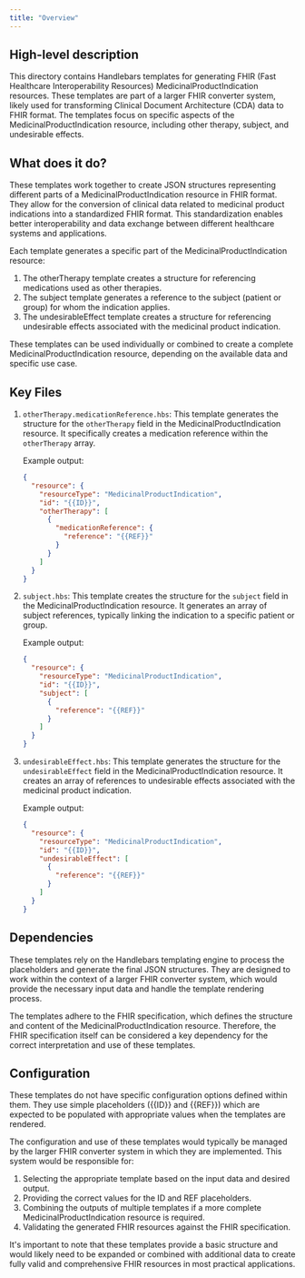 ```yaml
---
title: "Overview"
---
```


## High-level description
This directory contains Handlebars templates for generating FHIR (Fast Healthcare Interoperability Resources) MedicinalProductIndication resources. These templates are part of a larger FHIR converter system, likely used for transforming Clinical Document Architecture (CDA) data to FHIR format. The templates focus on specific aspects of the MedicinalProductIndication resource, including other therapy, subject, and undesirable effects.

## What does it do?
These templates work together to create JSON structures representing different parts of a MedicinalProductIndication resource in FHIR format. They allow for the conversion of clinical data related to medicinal product indications into a standardized FHIR format. This standardization enables better interoperability and data exchange between different healthcare systems and applications.

Each template generates a specific part of the MedicinalProductIndication resource:
1. The otherTherapy template creates a structure for referencing medications used as other therapies.
2. The subject template generates a reference to the subject (patient or group) for whom the indication applies.
3. The undesirableEffect template creates a structure for referencing undesirable effects associated with the medicinal product indication.

These templates can be used individually or combined to create a complete MedicinalProductIndication resource, depending on the available data and specific use case.

## Key Files

1. `otherTherapy.medicationReference.hbs`:
   This template generates the structure for the `otherTherapy` field in the MedicinalProductIndication resource. It specifically creates a medication reference within the `otherTherapy` array.

   Example output:
   ```json
   {
     "resource": {
       "resourceType": "MedicinalProductIndication",
       "id": "{{ID}}",
       "otherTherapy": [
         {
           "medicationReference": {
             "reference": "{{REF}}"
           }
         }
       ]
     }
   }
   ```

2. `subject.hbs`:
   This template creates the structure for the `subject` field in the MedicinalProductIndication resource. It generates an array of subject references, typically linking the indication to a specific patient or group.

   Example output:
   ```json
   {
     "resource": {
       "resourceType": "MedicinalProductIndication",
       "id": "{{ID}}",
       "subject": [
         {
           "reference": "{{REF}}"
         }
       ]
     }
   }
   ```

3. `undesirableEffect.hbs`:
   This template generates the structure for the `undesirableEffect` field in the MedicinalProductIndication resource. It creates an array of references to undesirable effects associated with the medicinal product indication.

   Example output:
   ```json
   {
     "resource": {
       "resourceType": "MedicinalProductIndication",
       "id": "{{ID}}",
       "undesirableEffect": [
         {
           "reference": "{{REF}}"
         }
       ]
     }
   }
   ```

## Dependencies
These templates rely on the Handlebars templating engine to process the placeholders and generate the final JSON structures. They are designed to work within the context of a larger FHIR converter system, which would provide the necessary input data and handle the template rendering process.

The templates adhere to the FHIR specification, which defines the structure and content of the MedicinalProductIndication resource. Therefore, the FHIR specification itself can be considered a key dependency for the correct interpretation and use of these templates.

## Configuration
These templates do not have specific configuration options defined within them. They use simple placeholders ({{ID}} and {{REF}}) which are expected to be populated with appropriate values when the templates are rendered.

The configuration and use of these templates would typically be managed by the larger FHIR converter system in which they are implemented. This system would be responsible for:

1. Selecting the appropriate template based on the input data and desired output.
2. Providing the correct values for the ID and REF placeholders.
3. Combining the outputs of multiple templates if a more complete MedicinalProductIndication resource is required.
4. Validating the generated FHIR resources against the FHIR specification.

It's important to note that these templates provide a basic structure and would likely need to be expanded or combined with additional data to create fully valid and comprehensive FHIR resources in most practical applications.